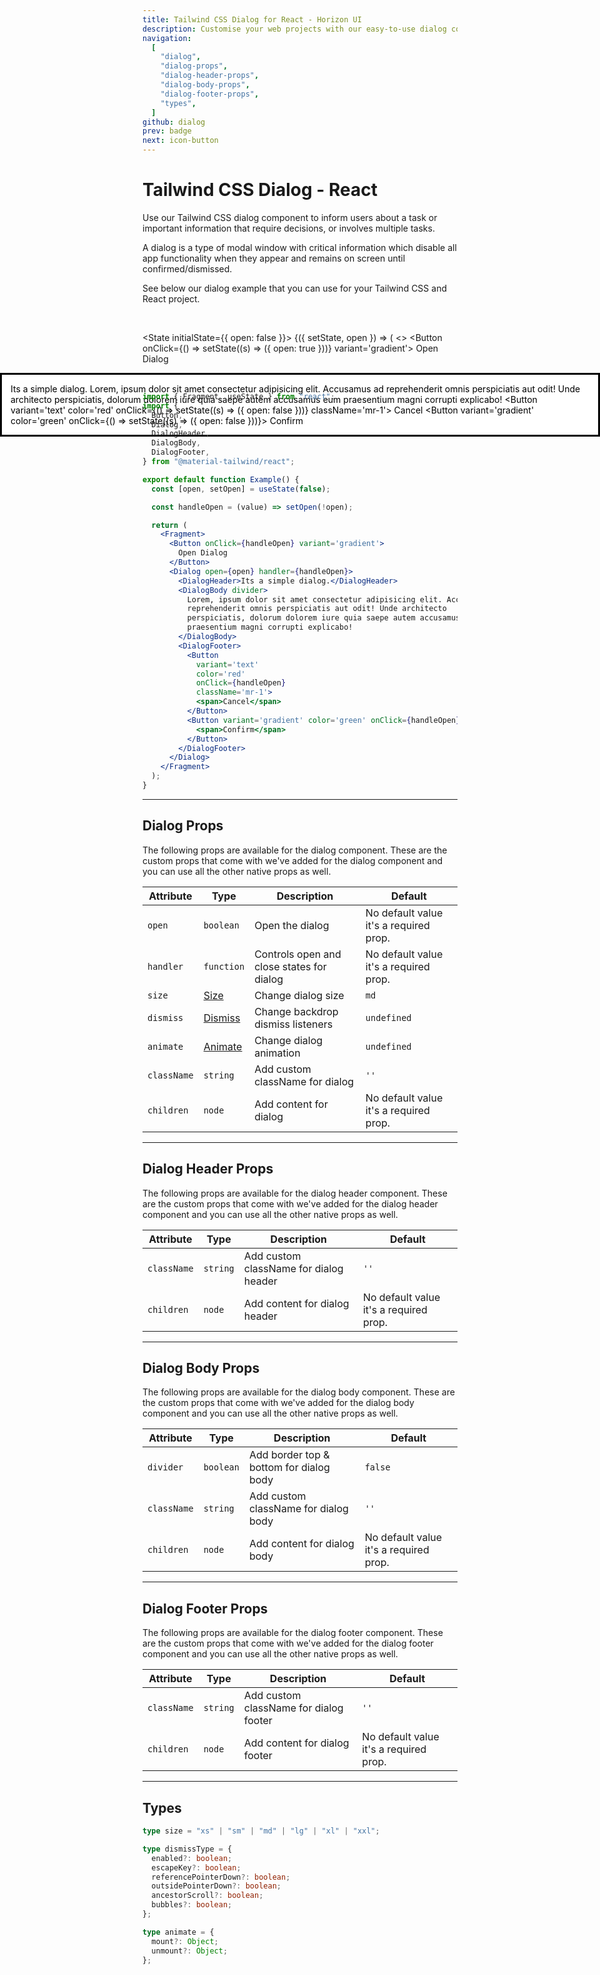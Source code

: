 ```yaml
---
title: Tailwind CSS Dialog for React - Horizon UI
description: Customise your web projects with our easy-to-use dialog component for Tailwind CSS and React using Material Design guidelines.
navigation:
  [
    "dialog",
    "dialog-props",
    "dialog-header-props",
    "dialog-body-props",
    "dialog-footer-props",
    "types",
  ]
github: dialog
prev: badge
next: icon-button
---
```


# Tailwind CSS Dialog - React

Use our Tailwind CSS dialog component to inform users about a task or important information that require decisions, or involves multiple tasks.

A dialog is a type of modal window with critical information which disable all app functionality when they appear and remains on screen until confirmed/dismissed.

See below our dialog example that you can use for your Tailwind CSS and React project.

<br />

<State initialState={{ open: false }}>
  <ComponentDemo id='dialog'>
    <Observe>
      {({ setState, open }) => (
        <>
          <Button
            onClick={() => setState((s) => ({ open: true }))}
            variant='gradient'>
            Open Dialog
          </Button>
          <Dialog open={open}>
            <DialogHeader>Its a simple dialog.</DialogHeader>
            <DialogBody divider>
              Lorem, ipsum dolor sit amet consectetur adipisicing elit.
              Accusamus ad reprehenderit omnis perspiciatis aut odit! Unde
              architecto perspiciatis, dolorum dolorem iure quia saepe autem
              accusamus eum praesentium magni corrupti explicabo!
            </DialogBody>
            <DialogFooter>
              <Button
                variant='text'
                color='red'
                onClick={() => setState((s) => ({ open: false }))}
                className='mr-1'>
                Cancel
              </Button>
              <Button
                variant='gradient'
                color='green'
                onClick={() => setState((s) => ({ open: false }))}>
                Confirm
              </Button>
            </DialogFooter>
          </Dialog>
        </>
      )}
    </Observe>
  </ComponentDemo>
</State>

```jsx showLineNumbers
import { Fragment, useState } from "react";
import {
  Button,
  Dialog,
  DialogHeader,
  DialogBody,
  DialogFooter,
} from "@material-tailwind/react";

export default function Example() {
  const [open, setOpen] = useState(false);

  const handleOpen = (value) => setOpen(!open);

  return (
    <Fragment>
      <Button onClick={handleOpen} variant='gradient'>
        Open Dialog
      </Button>
      <Dialog open={open} handler={handleOpen}>
        <DialogHeader>Its a simple dialog.</DialogHeader>
        <DialogBody divider>
          Lorem, ipsum dolor sit amet consectetur adipisicing elit. Accusamus ad
          reprehenderit omnis perspiciatis aut odit! Unde architecto
          perspiciatis, dolorum dolorem iure quia saepe autem accusamus eum
          praesentium magni corrupti explicabo!
        </DialogBody>
        <DialogFooter>
          <Button
            variant='text'
            color='red'
            onClick={handleOpen}
            className='mr-1'>
            <span>Cancel</span>
          </Button>
          <Button variant='gradient' color='green' onClick={handleOpen}>
            <span>Confirm</span>
          </Button>
        </DialogFooter>
      </Dialog>
    </Fragment>
  );
}
```

---

## Dialog Props

<span id='dialog-props' className='scroll-mt-48' />
The following props are available for the dialog component. These are the custom
props that come with we've added for the dialog component and you can use all the
other native props as well.

| Attribute   | Type                        | Description                               | Default                                |
| ----------- | --------------------------- | ----------------------------------------- | -------------------------------------- |
| `open`      | <Code small>boolean</Code>  | Open the dialog                           | No default value it's a required prop. |
| `handler`   | <Code small>function</Code> | Controls open and close states for dialog | No default value it's a required prop. |
| `size`      | [Size](#types)              | Change dialog size                        | <Code small>md</Code>                  |
| `dismiss`   | [Dismiss](#types)           | Change backdrop dismiss listeners         | <Code small>undefined</Code>           |
| `animate`   | [Animate](#types)           | Change dialog animation                   | <Code small>undefined</Code>           |
| `className` | <Code small>string</Code>   | Add custom className for dialog           | `''`                                   |
| `children`  | <Code small>node</Code>     | Add content for dialog                    | No default value it's a required prop. |

---

## Dialog Header Props

<span id='dialog-header-props' className='scroll-mt-48' />
The following props are available for the dialog header component. These are the
custom props that come with we've added for the dialog header component and you can
use all the other native props as well.

| Attribute   | Type                      | Description                            | Default                                |
| ----------- | ------------------------- | -------------------------------------- | -------------------------------------- |
| `className` | <Code small>string</Code> | Add custom className for dialog header | `''`                                   |
| `children`  | <Code small>node</Code>   | Add content for dialog header          | No default value it's a required prop. |

---

## Dialog Body Props

<span id='dialog-body-props' className='scroll-mt-48' />
The following props are available for the dialog body component. These are the custom
props that come with we've added for the dialog body component and you can use all
the other native props as well.

| Attribute   | Type                       | Description                             | Default                                |
| ----------- | -------------------------- | --------------------------------------- | -------------------------------------- |
| `divider`   | <Code small>boolean</Code> | Add border top & bottom for dialog body | <Code small>false</Code>               |
| `className` | <Code small>string</Code>  | Add custom className for dialog body    | `''`                                   |
| `children`  | <Code small>node</Code>    | Add content for dialog body             | No default value it's a required prop. |

---

## Dialog Footer Props

<span id='dialog-footer-props' className='scroll-mt-48' />
The following props are available for the dialog footer component. These are the
custom props that come with we've added for the dialog footer component and you can
use all the other native props as well.

| Attribute   | Type                      | Description                            | Default                                |
| ----------- | ------------------------- | -------------------------------------- | -------------------------------------- |
| `className` | <Code small>string</Code> | Add custom className for dialog footer | `''`                                   |
| `children`  | <Code small>node</Code>   | Add content for dialog footer          | No default value it's a required prop. |

---

## Types

<span id='types' className='scroll-mt-48' />

```ts
type size = "xs" | "sm" | "md" | "lg" | "xl" | "xxl";
```

```ts
type dismissType = {
  enabled?: boolean;
  escapeKey?: boolean;
  referencePointerDown?: boolean;
  outsidePointerDown?: boolean;
  ancestorScroll?: boolean;
  bubbles?: boolean;
};
```

```ts
type animate = {
  mount?: Object;
  unmount?: Object;
};
```
